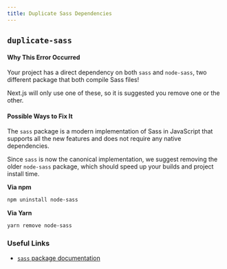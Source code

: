```yaml
---
title: Duplicate Sass Dependencies
---
```


## `duplicate-sass`

#### Why This Error Occurred

Your project has a direct dependency on both `sass` and `node-sass`, two
different package that both compile Sass files!

Next.js will only use one of these, so it is suggested you remove one or the
other.

#### Possible Ways to Fix It

The `sass` package is a modern implementation of Sass in JavaScript that
supports all the new features and does not require any native dependencies.

Since `sass` is now the canonical implementation, we suggest removing the older
`node-sass` package, which should speed up your builds and project install time.

**Via npm**

```bash filename="Terminal"
npm uninstall node-sass
```

**Via Yarn**

```bash filename="Terminal"
yarn remove node-sass
```

### Useful Links

- [`sass` package documentation](https://github.com/sass/dart-sass)
